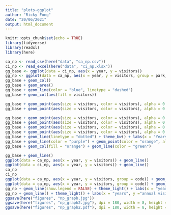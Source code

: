 ```yaml
---
title: "plots-ggplot"
author: "Ricky Fong"
date: "20/06/2021"
output: html_document
---
```


```r
knitr::opts_chunk$set(echo = TRUE)
library(tidyverse)
library(readxl)
library(here)

```

```r

ca_np <- read_csv(here("data", "ca_np.csv"))
ci_np <- read_excel(here("data", "ci_np.xlsx"))
gg_base <- ggplot(data = ci_np, aes(x = year, y = visitors))
gg_np <- ggplot(data = ca_np, aes(x = year, y = visitors, group = park_name))
gg_base + geom_col()
gg_base + geom_area()
gg_base + geom_line(color = "blue", linetype = "dashed")
gg_base + geom_col(aes(fill = visitors))

gg_base + geom_point(aes(size = visitors, color = visitors), alpha = 0.5) + theme_minimal()
gg_base + geom_point(aes(size = visitors, color = visitors), alpha = 0.5)
```

```r
gg_base + geom_point(aes(size = visitors, color = visitors), alpha = 0.5) + theme_minimal()
gg_base + geom_point(aes(size = visitors, color = visitors), alpha = 0.5)
gg_base + geom_point(aes(size = visitors, color = visitors), alpha = 0.5) + theme_linedraw()
gg_base + geom_point(aes(size = visitors, color = visitors), alpha = 0.5) + theme_classic()
gg_base + geom_line(linetype = "dotted") + theme_bw() + labs(x = "Years", y = "Annual park visitors", title = "Channel Islands NP Visitation", subtitle = "(1963 - 2016)")
gg_base + geom_line(color = "purple") + geom_point(color = "orange", alpha = 0.5)
gg_base + geom_col(fill = "orange") + geom_line(color = "green")
```
```r
gg_base + geom_line()
ggplot(data = ca_np, aes(x = year, y = visitors)) + geom_line()
ggplot(data = ci_np, aes(x = year, y = visitors)) + geom_line()
ca_np
ci_np
ggplot(data = ca_np, aes(x = year, y = visitors, group = code)) + geom_line()
ggplot(data = ca_np, aes(x = year, y = visitors, group = code)) + geom_line(aes(color = code))
gg_np + geom_line(show.legend = FALSE) + theme_light() + labs(x = "years", y ="annual visitors") + facet_wrap(~ code)
gg_np + geom_line() + theme_light() + labs(x = "years", y ="annual visitors") + facet_wrap(~ code)
ggsave(here("figures", "np_graph.jpg"))
ggsave(here("figures", "np_graph2.jpg"), dpi = 180, width = 8, height = 7)
ggsave(here("figures", "np_graph2.pdf"), dpi = 180, width = 8, height = 7)
```

